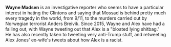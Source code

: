 {{Stub}}

'''Wayne Madsen''' is an investigative reporter who seems to have a particular interest in hating the Clintons and saying that Mossad is behind pretty much every tragedy in the world, from 9/11, to the murders carried out by Norwegian terrorist Anders Breivik. Since 2015, Wayne and Alex have had a falling out, with Wayne tweeting out that Alex is a "bloated lying shitbag." He has also recently taken to tweeting very anti-Trump stuff, and retweeting Alex Jones' ex-wife's tweets about how Alex is a racist.
